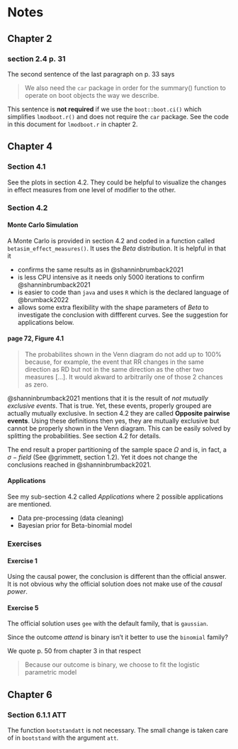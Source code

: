 # Notes

## Chapter 2

### section 2.4 p. 31

The second sentence of the last paragraph on p. 33 says

> We also need the `car` package in order for the summary() function to 
operate on boot objects the way we describe.

This sentence is **not required** if we use the `boot::boot.ci()`
which simplifies `lmodboot.r()` and does not require the `car` package.
See the code in this document for `lmodboot.r` in chapter 2.


## Chapter 4

### Section 4.1

See the plots in section 4.2. They could be helpful to visualize the changes 
in effect measures from one level of modifier to the other.

### Section 4.2

#### Monte Carlo Simulation

A Monte Carlo is provided in section 4.2 and coded in a function
called `betasim_effect_measures()`. It uses the $Beta$ distribution. It is
helpful in that it

* confirms the same results as in @shanninbrumback2021
* is less CPU intensive as it needs only 5000 iterations to confirm @shanninbrumback2021
* is easier to code than `java` and uses `R` which is the declared language of
@brumback2022
* allows some extra flexibility with the shape parameters of $Beta$ to investigate
the conclusion with diffferent curves. See the suggestion for applications below.


#### page 72, Figure 4.1

> The probabilites shown in the Venn diagram do not add up to 100% because,
for example, the event that RR changes in the same direction as RD but not in 
the same direction as the other two measures [...]. It would akward to 
arbitrarily one of those 2 chances as zero.

@shanninbrumback2021 mentions that it is the result of *not mutually
exclusive events*. That is true. Yet, these events, properly grouped are actually
mutually exclusive. In section 4.2 they are called **Opposite pairwise events**.
Using these definitions then yes, they are mutually exclusive but
cannot be properly shown in the Venn diagram. This can be easily solved
by splitting the probabilities. See section 4.2 for details.

The end result a proper partitioning of the sample space $\Omega$ and is, 
in fact, a  $\sigma-field$ (See @grimmett, section 1.2). Yet it does not change the 
conclusions reached in @shanninbrumback2021.


#### Applications

See my sub-section 4.2 called *Applications* where 2 possible
applications are mentioned.

* Data pre-processing (data cleaning)
* Bayesian prior for Beta-binomial model


### Exercises

#### Exercise 1

Using the causal power, the conclusion is different than the official answer. It
is not obvious why the official solution does not make use of the *causal power*.

#### Exercise 5

The official solution uses `gee` with the default family, that is `gaussian`.

Since the outcome $attend$ is binary isn't it better to use the `binomial`
family?

We quote p. 50 from chapter 3 in that respect

> Because our outcome is binary, we choose to fit the logistic parametric
model

## Chapter 6


### Section 6.1.1 ATT

The function `bootstandatt` is not necessary. The small change is taken
care of in `bootstand` with the argument `att`.
